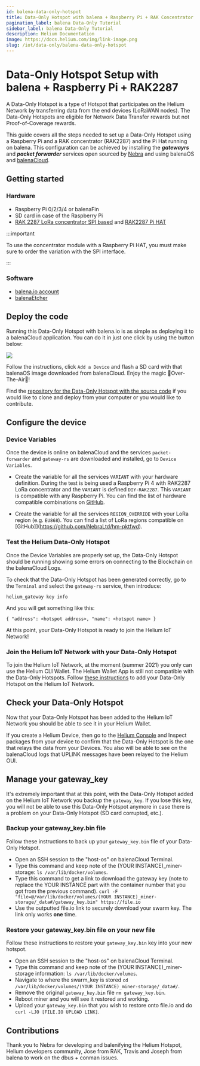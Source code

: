 ```yaml
---
id: balena-data-only-hotspot
title: Data-Only Hotspot with balena + Raspberry Pi + RAK Concentrator RAK2287
pagination_label: balena Data-Only Tutorial
sidebar_label: balena Data-Only Tutorial
description: Helium Documentation
image: https://docs.helium.com/img/link-image.png
slug: /iot/data-only/balena-data-only-hotspot
---
```


# Data-Only Hotspot Setup with balena + Raspberry Pi + RAK2287


<LegacyContentBanner />

A Data-Only Hotspot is a type of Hotspot that participates on the Helium Network by transferring
data from the end devices (LoRaWAN nodes). The Data-Only Hotspots are eligible for Network
Data Transfer rewards but not Proof-of-Coverage rewards.

This guide covers all the steps needed to set up a Data-Only Hotspot using a Raspberry Pi and a RAK
concentrator (RAK2287) and the Pi Hat running on balena. This configuration can be achieved by
installing the **_gatewayrs_** and **_packet forwarder_** services open sourced by
[Nebra](https://github.com/nebraltd) and using balenaOS and [balenaCloud](https://balena.io).

## Getting started

### Hardware

- Raspberry Pi 0/2/3/4 or balenaFin
- SD card in case of the Raspberry Pi
- [RAK 2287 LoRa concentrator SPI based](https://store.rakwireless.com/products/wislink-concentrator-module-sx1302-rak2287-lorawan?variant=41826859385030)
  and [RAK2287 Pi HAT](https://store.rakwireless.com/products/rak2287-pi-hat)

:::important

To use the concentrator module with a Raspberry Pi HAT, you must make sure to order the variation
with the SPI interface.

:::

### Software

- [balena.io account](https://dashboard.balena-cloud.com/)
- [balenaEtcher](https://balena.io/etcher)

## Deploy the code

Running this Data-Only Hotspot with balena.io is as simple as deploying it to a balenaCloud
application. You can do it in just one click by using the button below:

[![](https://www.balena.io/deploy.png)](https://dashboard.balena-cloud.com/deploy?repoUrl=https://github.com/mpous/helium-data-hotspot)

Follow the instructions, click `Add a Device` and flash a SD card with that balenaOS image
downloaded from balenaCloud. Enjoy the magic 🌟Over-The-Air🌟!

Find the
[repository for the Data-Only Hotspot with the source code](https://github.com/mpous/helium-data-hotspot)
if you would like to clone and deploy from your computer or you would like to contribute.

## Configure the device

### Device Variables

Once the device is online on balenaCloud and the services `packet-forwarder` and `gateway-rs` are
downloaded and installed, go to `Device Variables`.

- Create the variable for all the services `VARIANT` with your hardware definition. During the test
  is being used a Raspberry Pi 4 with RAK2287 LoRa concentrator and the `VARIANT` is defined
  `DIY-RAK2287`. This `VARIANT` is compatible with any Raspberry Pi. You can find the list of
  hardware compatible combinations on
  [GitHub](https://github.com/NebraLtd/helium-hardware-definitions).

- Create the variable for all the services `REGION_OVERRIDE` with your LoRa region (e.g. `EU868`).
  You can find a list of LoRa regions compatible on
  [GitHub]](https://github.com/NebraLtd/hm-pktfwd).

### Test the Helium Data-Only Hotspot

Once the Device Variables are properly set up, the Data-Only Hotspot should be running showing some
errors on connecting to the Blockchain on the balenaCloud Logs.

To check that the Data-Only Hotspot has been generated correctly, go to the `Terminal` and select
the `gateway-rs` service, then introduce:

`helium_gateway key info`

And you will get something like this:

`{ "address": <hotspot address>, "name": <hotspot name> }`

At this point, your Data-Only Hotspot is ready to join the Helium IoT Network!

### Join the Helium IoT Network with your Data-Only Hotspot

To join the Helium IoT Network, at the moment (summer 2021) you only can use the Helium CLI Wallet.
The Helium Wallet App is still not compatible with the Data-Only Hotspots. Follow
[these instructions](https://github.com/mpous/helium-data-hotspot/#join-the-helium-blockchain-with-your-data-only-hotspot)
to add your Data-Only Hotspot on the Helium IoT Network.

## Check your Data-Only Hotspot

Now that your Data-Only Hotspot has been added to the Helium IoT Network you should be able to see
it in your Helium Wallet.

If you create a Helium Device, then go to the [Helium Console](https://console.helium.com) and
Inspect packages from your device to confirm that the Data-Only Hotspot is the one that relays the
data from your Devices. You also will be able to see on the balenaCloud logs that UPLINK messages
have been relayed to the Helium OUI.

## Manage your gateway_key

It's extremely important that at this point, with the Data-Only Hotspot added on the Helium IoT
Network you backup the `gateway_key`. If you lose this key, you will not be able to use this
Data-Only Hotspot anymore in case there is a problem on your Data-Only Hotspot (SD card corrupted,
etc.).

### Backup your gateway_key.bin file

Follow these instructions to back up your `gateway_key.bin` file of your Data-Only Hotspot.

- Open an SSH session to the "host-os" on balenaCloud Terminal.
- Type this command and keep note of the (YOUR INSTANCE)\_miner-storage:
  `ls /var/lib/docker/volumes`.
- Type this command to get a link to download the gateway key (note to replace the YOUR INSTANCE
  part with the container number that you got from the previous command).
  `curl -F "file=@/var/lib/docker/volumes/(YOUR INSTANCE)_miner-storage/_data#/gateway_key.bin" https://file.io`
- Use the outputted file.io link to securely download your swarm key. The link only works **one**
  time.

### Restore your gateway_key.bin file on your new file

Follow these instructions to restore your `gateway_key.bin` key into your new hotspot.

- Open an SSH session to the "host-os" on balenaCloud Terminal.
- Type this command and keep note of the (YOUR INSTANCE)\_miner-storage information:
  `ls /var/lib/docker/volumes`.
- Navigate to where the swarm_key is stored
  `cd /var/lib/docker/volumes/(YOUR INSTANCE)_miner-storage/_data#/`.
- Remove the original `gateway_key.bin` file `rm gateway_key.bin`.
- Reboot miner and you will see it restored and working.
- Upload your `gateway_key.bin` that you wish to restore onto file.io and do
  `curl -LJO [FILE.IO UPLOAD LINK]`.

## Contributions

Thank you to Nebra for developing and balenifying the Helium Hotspot, Helium developers community,
Jose from RAK, Travis and Joseph from balena to work on the dbus + conman issues.

